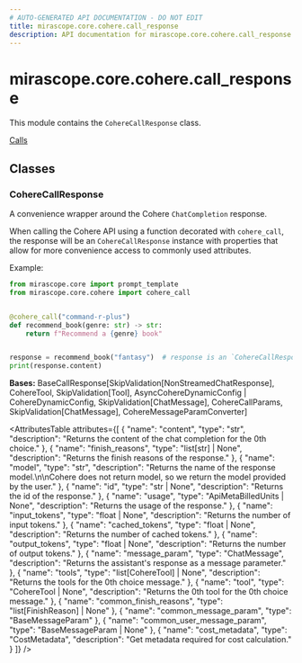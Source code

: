 ```yaml
---
# AUTO-GENERATED API DOCUMENTATION - DO NOT EDIT
title: mirascope.core.cohere.call_response
description: API documentation for mirascope.core.cohere.call_response
---
```


# mirascope.core.cohere.call_response

<ApiType type="Module" />

This module contains the `CohereCallResponse` class.

<Info title="Usage">

[Calls](/docs/mirascope/learn/calls#handling-responses)

</Info>

## Classes

### CohereCallResponse

<ApiType type="Class" />

A convenience wrapper around the Cohere `ChatCompletion` response.

When calling the Cohere API using a function decorated with `cohere_call`, the
response will be an `CohereCallResponse` instance with properties that allow for
more convenience access to commonly used attributes.

Example:

```python
from mirascope.core import prompt_template
from mirascope.core.cohere import cohere_call


@cohere_call("command-r-plus")
def recommend_book(genre: str) -> str:
    return f"Recommend a {genre} book"


response = recommend_book("fantasy")  # response is an `CohereCallResponse` instance
print(response.content)
```

**Bases:** BaseCallResponse[SkipValidation[NonStreamedChatResponse], CohereTool, SkipValidation[Tool], AsyncCohereDynamicConfig | CohereDynamicConfig, SkipValidation[ChatMessage], CohereCallParams, SkipValidation[ChatMessage], CohereMessageParamConverter]

<AttributesTable
  attributes={[
  {
    "name": "content",
    "type": "str",
    "description": "Returns the content of the chat completion for the 0th choice."
  },
  {
    "name": "finish_reasons",
    "type": "list[str] | None",
    "description": "Returns the finish reasons of the response."
  },
  {
    "name": "model",
    "type": "str",
    "description": "Returns the name of the response model.\n\nCohere does not return model, so we return the model provided by the user."
  },
  {
    "name": "id",
    "type": "str | None",
    "description": "Returns the id of the response."
  },
  {
    "name": "usage",
    "type": "ApiMetaBilledUnits | None",
    "description": "Returns the usage of the response."
  },
  {
    "name": "input_tokens",
    "type": "float | None",
    "description": "Returns the number of input tokens."
  },
  {
    "name": "cached_tokens",
    "type": "float | None",
    "description": "Returns the number of cached tokens."
  },
  {
    "name": "output_tokens",
    "type": "float | None",
    "description": "Returns the number of output tokens."
  },
  {
    "name": "message_param",
    "type": "ChatMessage",
    "description": "Returns the assistant's response as a message parameter."
  },
  {
    "name": "tools",
    "type": "list[CohereTool] | None",
    "description": "Returns the tools for the 0th choice message."
  },
  {
    "name": "tool",
    "type": "CohereTool | None",
    "description": "Returns the 0th tool for the 0th choice message."
  },
  {
    "name": "common_finish_reasons",
    "type": "list[FinishReason] | None"
  },
  {
    "name": "common_message_param",
    "type": "BaseMessageParam"
  },
  {
    "name": "common_user_message_param",
    "type": "BaseMessageParam | None"
  },
  {
    "name": "cost_metadata",
    "type": "CostMetadata",
    "description": "Get metadata required for cost calculation."
  }
]}
/>



